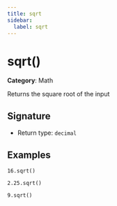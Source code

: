 ```yaml
---
title: sqrt
sidebar:
  label: sqrt
---
```


# sqrt()

**Category**: Math

Returns the square root of the input

## Signature

- Return type: `decimal`

## Examples

```fhirpath
16.sqrt()
```

```fhirpath
2.25.sqrt()
```

```fhirpath
9.sqrt()
```

